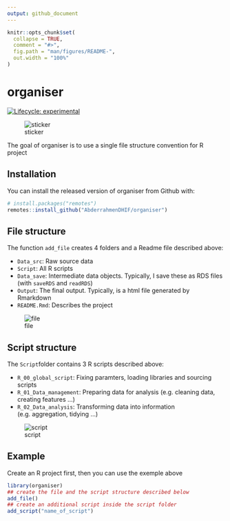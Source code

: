 ```yaml
---
output: github_document
---
```


<!-- README.md is generated from README.Rmd. Please edit that file -->

```r
knitr::opts_chunk$set(
  collapse = TRUE,
  comment = "#>",
  fig.path = "man/figures/README-",
  out.width = "100%"
)
```
# organiser

<!-- badges: start -->

[![Lifecycle: experimental](https://img.shields.io/badge/lifecycle-experimental-orange.svg)](https://www.tidyverse.org/lifecycle/#experimental)
<!-- badges: end -->

![sticker](inst/figures/organiseR.png)

The goal of organiser is to use a single file structure convention for R project

## Installation

You can install the released version of organiser from Github with:

```r
# install.packages("remotes")
remotes::install_github("AbderrahmenDHIF/organiser")
```

## File structure

The function `add_file` creates 4 folders and a Readme file described above:

* `Data_src`:  Raw source data
* `Script`: All R scripts 
* `Data_save`: Intermediate data objects. Typically, I save these as RDS files (with `saveRDS` and  `readRDS`) 
* `Output`: The final output. Typically, is a html file generated by Rmarkdown
* `README.Rmd`: Describes the project

![file](inst/figures/filestr.PNG)

## Script structure

The `Script`folder contains 3 R scripts described above:

* `R_00_global_script`: Fixing paramters, loading libraries and sourcing scripts 
* `R_01_Data_management`: Preparing data for analysis (e.g. cleaning data, creating features ...)
* `R_02_Data_analysis`: Transforming data into information (e.g. aggregation, tidying ...)

![script](inst/figures/scriptstr.PNG)



## Example

Create an R project first, then you can use the exemple above

```r
library(organiser)
## create the file and the script structure described below
add_file()
## create an additional script inside the script folder
add_script("name_of_script")
```

